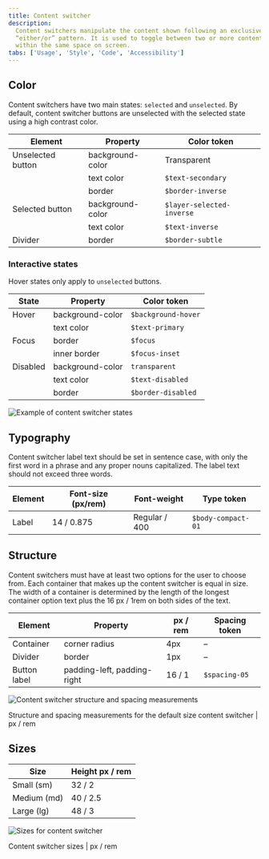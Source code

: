 ```yaml
---
title: Content switcher
description:
  Content switchers manipulate the content shown following an exclusive or
  “either/or” pattern. It is used to toggle between two or more content sections
  within the same space on screen.
tabs: ['Usage', 'Style', 'Code', 'Accessibility']
---
```


## Color

Content switchers have two main states: `selected` and `unselected`. By default,
content switcher buttons are unselected with the selected state using a high
contrast color.

| Element           | Property         | Color token               |
| ----------------- | ---------------- | ------------------------- |
| Unselected button | background-color | Transparent               |
|                   | text color       | `$text-secondary`         |
|                   | border           | `$border-inverse`         |
| Selected button   | background-color | `$layer-selected-inverse` |
|                   | text color       | `$text-inverse`           |
| Divider           | border           | `$border-subtle`          |

### Interactive states

Hover states only apply to `unselected` buttons.

| State    | Property         | Color token         |
| -------- | ---------------- | ------------------- |
| Hover    | background-color | `$background-hover` |
|          | text color       | `$text-primary`     |
| Focus    | border           | `$focus`            |
|          | inner border     | `$focus-inset`      |
| Disabled | background-color | `transparent`       |
|          | text color       | `$text-disabled`    |
|          | border           | `$border-disabled`  |

<Row>
<Column colLg={8}>

![Example of content switcher states](images/content-switcher-style-color.png)

</Column>
</Row>

## Typography

Content switcher label text should be set in sentence case, with only the first
word in a phrase and any proper nouns capitalized. The label text should not
exceed three words.

| Element | Font-size (px/rem) | Font-weight   | Type token         |
| ------- | ------------------ | ------------- | ------------------ |
| Label   | 14 / 0.875         | Regular / 400 | `$body-compact-01` |

## Structure

Content switchers must have at least two options for the user to choose from.
Each container that makes up the content switcher is equal in size. The width of
a container is determined by the length of the longest container option text
plus the 16 px / 1rem on both sides of the text.

| Element      | Property                    | px / rem | Spacing token |
| ------------ | --------------------------- | -------- | ------------- |
| Container    | corner radius               | 4px      | –             |
| Divider      | border                      | 1px      | –             |
| Button label | padding-left, padding-right | 16 / 1   | `$spacing-05` |

<div className="image--fixed">

![Content switcher structure and spacing measurements](images/content-switcher-style-1.png)

</div>

<Caption>
  Structure and spacing measurements for the default size content switcher | px
  / rem
</Caption>

## Sizes

| Size        | Height px / rem |
| ----------- | --------------- |
| Small (sm)  | 32 / 2          |
| Medium (md) | 40 / 2.5        |
| Large (lg)  | 48 / 3          |

<div className="image--fixed">

![Sizes for content switcher](images/content-switcher-style-size.png)

</div>

<Caption>Content switcher sizes | px / rem</Caption>
